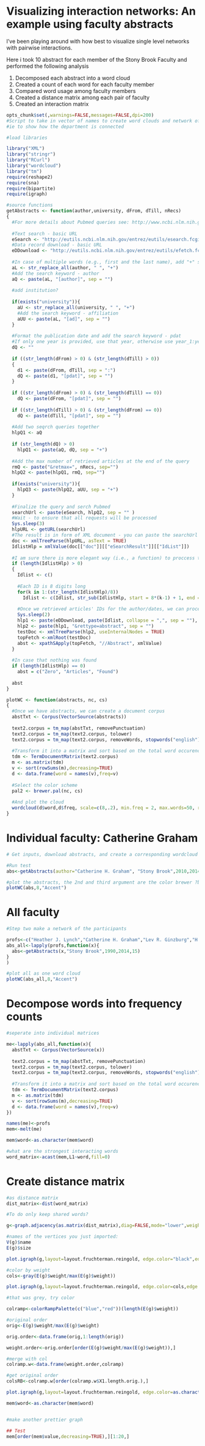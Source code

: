 Visualizing interaction networks: An example using faculty abstracts
========================================================

I've been playing around with how best to visualize single level networks with pairwise interactions. 

Here i took 10 abstract for each member of the Stony Brook Faculty and performed the following analysis

1. Decomposed each abstract into a word cloud
2. Created a count of each word for each faculty member
3. Compared word usage among faculty members
4. Created a distance matrix among each pair of faculty
5. Created an interaction matrix

```r

opts_chunk$set(,warnings=FALSE,messages=FALSE,dpi=200)
#Script to take in vector of names to create word clouds and network of abstract word interactions
#ie to show how the department is connected

#load libraries

library("XML")
library("stringr")
library("RCurl")
library("wordcloud")
library("tm")
require(reshape2)
require(sna)
require(bipartite)
require(igraph)

#source functions
getAbstracts <- function(author,university, dFrom, dTill, nRecs)
{
  #For more details about Pubmed queries see: http://www.ncbi.nlm.nih.gov/books/NBK25500/
  
  #Text search - basic URL
  eSearch <- "http://eutils.ncbi.nlm.nih.gov/entrez/eutils/esearch.fcgi?db=pubmed&term="
  #Data record download - basic URL
  eDDownload <- "http://eutils.ncbi.nlm.nih.gov/entrez/eutils/efetch.fcgi?db=pubmed&id="
  
  #In case of multiple words (e.g., first and the last name), add "+" sign in between them 
  aL <- str_replace_all(author, " ", "+")
  #Add the search keyword - author
  aQ <- paste(aL, "[author]", sep = "")
  
  #add institution?
  
  if(exists("university")){
    aU <- str_replace_all(university, " ", "+")
    #Add the search keyword - affiliation
    aUU <- paste(aL, "[ad]", sep = "")
  }
  
  #Format the publication date and add the search keyword - pdat
  #If only one year is provided, use that year, otherwise use year_1:year_2
  dQ <- ""
  
  if ((str_length(dFrom) > 0) & (str_length(dTill) > 0))
  {
    d1 <- paste(dFrom, dTill, sep = ":")
    dQ <- paste(d1, "[pdat]", sep = "")
  }
  
  if ((str_length(dFrom) > 0) & (str_length(dTill) == 0))
    dQ <- paste(dFrom, "[pdat]", sep = "")
  
  if ((str_length(dTill) > 0) & (str_length(dFrom) == 0))
    dQ <- paste(dTill, "[pdat]", sep = "")
  
  #Add two seqrch queries together
  hlpQ1 <- aQ  
  
  if (str_length(dQ) > 0)    
    hlpQ1 <- paste(aQ, dQ, sep = "+")
  
  #Add the max number of retrieved articles at the end of the query
  rmQ <- paste("&retmax=", nRecs, sep="")
  hlpQ2 <- paste(hlpQ1, rmQ, sep="")
  
  if(exists("university")){
    hlpQ3 <- paste(hlpQ2, aUU, sep = "+")
  }
  
  #Finalize the query and serch Pubmed
  searchUrl <- paste(eSearch, hlpQ2, sep = "" )
  #Wait - to ensure that all requests will be processed
  Sys.sleep(3)    
  hlpURL <- getURL(searchUrl)
  #The result is in form of XML document - you can paste the searchUrl in the browser to see/download it
  doc <- xmlTreeParse(hlpURL, asText = TRUE)     
  IdlistHlp = xmlValue(doc[["doc"]][["eSearchResult"]][["IdList"]])
  
  #I am sure there is more elegant way (i.e., a function) to proccess this, but I was lazy to search for it
  if (length(IdlistHlp) > 0)
  {
    Idlist <- c()
    
    #Each ID is 8 digits long
    for(k in 1:(str_length(IdlistHlp)/8))
      Idlist <- c(Idlist, str_sub(IdlistHlp, start = 8*(k-1) + 1, end = k*8))
    
    #Once we retrieved articles' IDs for the author/dates, we can process them and get abstracts             
    Sys.sleep(2)
    hlp1 <- paste(eDDownload, paste(Idlist, collapse = ",", sep = ""), sep = "")
    hlp2 <- paste(hlp1, "&rettype=abstract", sep = "")
    testDoc <- xmlTreeParse(hlp2, useInternalNodes = TRUE)
    topFetch <-xmlRoot(testDoc)
    abst <- xpathSApply(topFetch, "//Abstract", xmlValue)
  }
  
  #In case that nothing was found
  if (length(IdlistHlp) == 0)
    abst = c("Zero", "Articles", "Found")
  
  abst
}

plotWC <- function(abstracts, nc, cs)
{
  #Once we have abstracts, we can create a document corpus
  abstTxt <- Corpus(VectorSource(abstracts))
  
  text2.corpus = tm_map(abstTxt, removePunctuation)
  text2.corpus = tm_map(text2.corpus, tolower)
  text2.corpus = tm_map(text2.corpus, removeWords, stopwords("english"))
  
  #Transform it into a matrix and sort based on the total word occurence
  tdm <- TermDocumentMatrix(text2.corpus)
  m <- as.matrix(tdm)
  v <- sort(rowSums(m),decreasing=TRUE)
  d <- data.frame(word = names(v),freq=v)
  
  #Select the color scheme
  pal2 <- brewer.pal(nc, cs)
  
  #And plot the cloud
  wordcloud(d$word,d$freq, scale=c(8,.2), min.freq = 2, max.words=50, random.order = FALSE, rot.per=.15, color = pal2, vfont=c("sans serif","plain"))
}
```

Individual faculty: Catherine Graham
==================================

```r

# Get inputs, download abstracts, and create a corresponding wordcloud 

#Run test
abs<-getAbstracts(author="Catherine H. Graham", "Stony Brook",2010,2014,10)

#plot the abstracts, the 2nd and third argument are the color brewer ?brewer.pal, number of colors and palette
plotWC(abs,8,"Accent")
```

All faculty
=============

```r

#Step two make a network of the participants

profs<-c("Heather J. Lynch","Catherine H. Graham","Lev R. Ginzburg","H. Resit Akcakaya","Dianna K. Padilla","John R. True","Walt F Eanes","Mike Bell","Jeffrey Levinton","Brenna Henn", "Liliana M. Davalos","Joshua S. Rest","Jessica Gurevitch","Stephen B. Baines","Douglas Futuyma")
abs_all<-lapply(profs,function(x){
  abs<-getAbstracts(x,"Stony Brook",1990,2014,15)  
}
)

#plot all as one word cloud
plotWC(abs_all,8,"Accent")
```

Decompose words into frequency counts
==========

```r

#seperate into individual matrices

me<-lapply(abs_all,function(x){
  abstTxt <- Corpus(VectorSource(x))
  
  text2.corpus = tm_map(abstTxt, removePunctuation)
  text2.corpus = tm_map(text2.corpus, tolower)
  text2.corpus = tm_map(text2.corpus, removeWords, stopwords("english"))
  
  #Transform it into a matrix and sort based on the total word occurence
  tdm <- TermDocumentMatrix(text2.corpus)
  m <- as.matrix(tdm)
  v <- sort(rowSums(m),decreasing=TRUE)
  d <- data.frame(word = names(v),freq=v)
})

names(me)<-profs
mem<-melt(me)

mem$word<-as.character(mem$word)

#what are the strongest interacting words
word_matrix<-acast(mem,L1~word,fill=0)

```

Create distance matrix
========

```r
#as distance matrix
dist_matrix<-dist(word_matrix)

#To do only keep shared words?

g<-graph.adjacency(as.matrix(dist_matrix),diag=FALSE,mode="lower",weighted=TRUE)

#names of the vertices you just imported:
V(g)$name
E(g)$size

plot.igraph(g,layout=layout.fruchterman.reingold, edge.color="black",edge.width=E(g)$weight/50) 

#color by weight
cols<-gray(E(g)$weight/max(E(g)$weight))

plot.igraph(g,layout=layout.fruchterman.reingold, edge.color=cols,edge.width=E(g)$weight/50) 

#that was grey, try color

colramp<-colorRampPalette(c("blue","red"))(length(E(g)$weight))

#original order
orig<-E(g)$weight/max(E(g)$weight)

orig.order<-data.frame(orig,1:length(orig))

weight.order<-orig.order[order(E(g)$weight/max(E(g)$weight)),]

#merge with col
colramp.w<-data.frame(weight.order,colramp)

#get original order
colsRB<-colramp.w[order(colramp.w$X1.length.orig.),]

plot.igraph(g,layout=layout.fruchterman.reingold, edge.color=as.character(colsRB$colramp),edge.width=(E(g)$weight/50)) 

mem$word<-as.character(mem$word)


#make another prettier graph

## Test
mem[order(mem$value,decreasing=TRUE),][1:20,]

```

